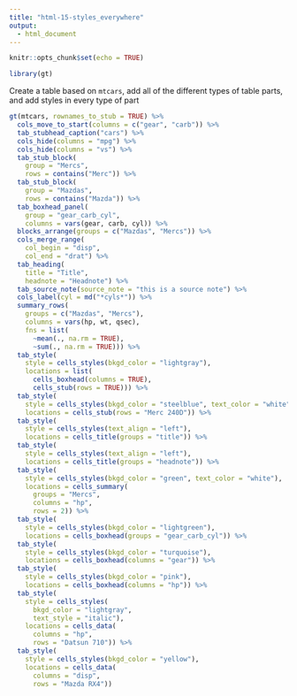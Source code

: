 ```yaml
---
title: "html-15-styles_everywhere"
output:
  - html_document
---
```


```r
knitr::opts_chunk$set(echo = TRUE)

library(gt)
```

Create a table based on `mtcars`, add all of the different types of table parts, and add styles in every type of part

```r
gt(mtcars, rownames_to_stub = TRUE) %>%
  cols_move_to_start(columns = c("gear", "carb")) %>%
  tab_stubhead_caption("cars") %>%
  cols_hide(columns = "mpg") %>%
  cols_hide(columns = "vs") %>%
  tab_stub_block(
    group = "Mercs",
    rows = contains("Merc")) %>%
  tab_stub_block(
    group = "Mazdas",
    rows = contains("Mazda")) %>%
  tab_boxhead_panel(
    group = "gear_carb_cyl",
    columns = vars(gear, carb, cyl)) %>%
  blocks_arrange(groups = c("Mazdas", "Mercs")) %>%
  cols_merge_range(
    col_begin = "disp",
    col_end = "drat") %>%
  tab_heading(
    title = "Title",
    headnote = "Headnote") %>%
  tab_source_note(source_note = "this is a source note") %>%
  cols_label(cyl = md("*cyls*")) %>%
  summary_rows(
    groups = c("Mazdas", "Mercs"),
    columns = vars(hp, wt, qsec),
    fns = list(
      ~mean(., na.rm = TRUE),
      ~sum(., na.rm = TRUE))) %>%
  tab_style(
    style = cells_styles(bkgd_color = "lightgray"),
    locations = list(
      cells_boxhead(columns = TRUE),
      cells_stub(rows = TRUE))) %>%
  tab_style(
    style = cells_styles(bkgd_color = "steelblue", text_color = "white"),
    locations = cells_stub(rows = "Merc 240D")) %>%
  tab_style(
    style = cells_styles(text_align = "left"),
    locations = cells_title(groups = "title")) %>%
  tab_style(
    style = cells_styles(text_align = "left"),
    locations = cells_title(groups = "headnote")) %>%
  tab_style(
    style = cells_styles(bkgd_color = "green", text_color = "white"),
    locations = cells_summary(
      groups = "Mercs",
      columns = "hp",
      rows = 2)) %>%
  tab_style(
    style = cells_styles(bkgd_color = "lightgreen"),
    locations = cells_boxhead(groups = "gear_carb_cyl")) %>%
  tab_style(
    style = cells_styles(bkgd_color = "turquoise"),
    locations = cells_boxhead(columns = "gear")) %>%
  tab_style(
    style = cells_styles(bkgd_color = "pink"),
    locations = cells_boxhead(columns = "hp")) %>%
  tab_style(
    style = cells_styles(
      bkgd_color = "lightgray",
      text_style = "italic"),
    locations = cells_data(
      columns = "hp",
      rows = "Datsun 710")) %>%
  tab_style(
    style = cells_styles(bkgd_color = "yellow"),
    locations = cells_data(
      columns = "disp",
      rows = "Mazda RX4"))
```
